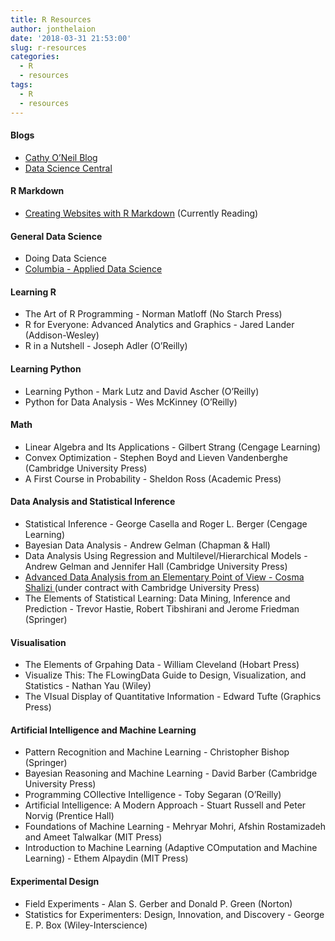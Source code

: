 ```yaml
---
title: R Resources
author: jonthelaion
date: '2018-03-31 21:53:00'
slug: r-resources
categories:
  - R
  - resources
tags:
  - R
  - resources
---
```


#### Blogs
- <a href="https://mathbabe.org/" target="_blank">Cathy O'Neil Blog</a>
- <a href="https://www.datasciencecentral.com/" target="_blank">Data Science Central</a>

#### R Markdown
- <a href="https://bookdown.org/yihui/blogdown/" target="_blank">Creating Websites with R Markdown</a> (Currently Reading)

#### General Data Science
- Doing Data Science
- <a href="https://columbia-applied-data-science.github.io/appdatasci.pdf" target="_blank">Columbia - Applied Data Science</a>

#### Learning R
- The Art of R Programming - Norman Matloff (No Starch Press)
- R for Everyone: Advanced Analytics and Graphics - Jared Lander (Addison-Wesley)
- R in a Nutshell - Joseph Adler (O'Reilly)

#### Learning Python
- Learning Python - Mark Lutz and David Ascher (O'Reilly)
- Python for Data Analysis - Wes McKinney (O'Reilly)

#### Math
- Linear Algebra and Its Applications - Gilbert Strang (Cengage Learning)
- Convex Optimization - Stephen Boyd and Lieven Vandenberghe (Cambridge University Press)
- A First Course in Probability - Sheldon Ross (Academic Press)

#### Data Analysis and Statistical Inference
- Statistical Inference - George Casella and Roger L. Berger (Cengage Learning)
- Bayesian Data Analysis - Andrew Gelman (Chapman & Hall)
- Data Analysis Using Regression and Multilevel/Hierarchical Models - Andrew Gelman and Jennifer Hall (Cambridge University Press)
- <a href="http://www.stat.cmu.edu/~cshalizi/ADAfaEPoV/" target="_blank">Advanced Data Analysis from an Elementary Point of View - Cosma Shalizi </a> (under contract with Cambridge University Press)
- The Elements of Statistical Learning: Data Mining, Inference and Prediction - Trevor Hastie, Robert Tibshirani and Jerome Friedman (Springer)

#### Visualisation
- The Elements of Grpahing Data - William Cleveland (Hobart Press)
- Visualize This: The FLowingData Guide to Design, Visualization, and Statistics - Nathan Yau (Wiley)
- The VIsual Display of Quantitative Information - Edward Tufte (Graphics Press)

#### Artificial Intelligence and Machine Learning
- Pattern Recognition and Machine Learning - Christopher Bishop (Springer)
- Bayesian Reasoning and Machine Learning - David Barber (Cambridge University Press)
- Programming COllective Intelligence - Toby Segaran (O'Reilly)
- Artificial Intelligence: A Modern Approach - Stuart Russell and Peter Norvig (Prentice Hall)
- Foundations of Machine Learning - Mehryar Mohri, Afshin Rostamizadeh and Ameet Talwalkar (MIT Press)
- Introduction to Machine Learning (Adaptive COmputation and Machine Learning) - Ethem Alpaydin (MIT Press)

#### Experimental Design
- Field Experiments - Alan S. Gerber and Donald P. Green (Norton)
- Statistics for Experimenters: Design, Innovation, and Discovery - George E. P. Box (Wiley-Interscience)